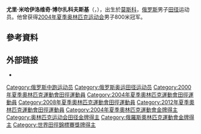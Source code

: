 {{Infobox sportsperson
| name                      = 尤里·博尔扎科夫斯基<br />Yuriy Borzakovskiy
| image                     = Osaka07 D7A Yuriy Borzakovskiy.jpg
| image_size                = 
| alt                       = 
| caption                   = 
| real_name                 = 
| native_name               = 
| native_name_lang          = 
| romanizedname             = 
| english_name              = 
| birth_name                = 
| nickname                  = 
| nationality               = {{RUS}}
| national_team             = 
| ethnicity                 = 
| hometown                  = 
| citizenship               = 
| birth_date                = {{Birth date and age|year=1981|month=4|day=12}}
| birth_place               = 
| death_date                = 
| death_place               = 
| resting_place             = 
| resting_place_coordinates = 
| monuments                 = 
| residence                 = 
| education                 = 
| alma_mater                = 
| occupation                = 
| years_active              = 1997 -
| employer                  = 
| agent                     = 
| height                    = {{height|m=1.82}}
| weight                    = {{weight|kg=70}}
| spouse                    = 
| life_partner              = 
| other_interests           = 
| website                   = 
| module                    = 
| country                   = 
| sport                     = 田徑
| disability                = 
| disability_class          = 
| rank                      = 
| event                     = 短跑、中長跑
| universityteam            = 
| collegeteam               = 
| league                    = 
| league_type               = 
| club                      = 
| team                      = 
| turnedpro                 = 
| partner                   = 
| former_partner            = 
| coach                     = 
| retired                   = 
| coaching                  = 
| module2                   = 
| worlds                    = 
{{ubl
|'''1998年世界青年運動會'''：800公尺第一名
|'''1998年世界青年運動會'''：1500公尺第二名
|'''2001年世界室內田徑錦標賽'''：800公尺第一名
|'''2001年IAAF大獎總決賽'''：800公尺第二名
|'''2003年世界田徑錦標賽'''：800公尺第二名
|'''2003年IAAF世界田徑總決賽'''：800公尺第二名
|'''2005年世界田徑錦標賽'''：800公尺第二名
|'''2005年IAAF世界田徑總決賽'''：800公尺第三名
|'''2006年世界室內田徑錦標賽'''：800公尺第三名
|'''2007年世界田徑錦標賽'''：800公尺第三名
|'''2009年世界田徑錦標賽'''：800公尺第四名
|'''2009年IAAF世界田徑總決賽'''：800公尺第五名
|'''2011年世界田徑錦標賽'''：800公尺第三名
}}
| regionals                 = 
{{ubl
|'''2000年歐洲室內田徑錦標賽'''：800公尺第一名
|'''2002年歐洲田徑錦標賽'''：4×400公尺接力第二名
|'''2009年歐洲室內田徑錦標賽'''：800公尺第一名
|'''2012年歐洲田徑錦標賽'''：800公尺第一名
}}
| nationals                 = 
{{ubl
|'''2012年Prefontaine經典賽'''：800公尺第九名
}}
| olympics                  = 
{{ubl
|'''2000年夏季奧林匹克運動會'''：800公尺第六名
|'''2004年夏季奧林匹克運動會'''：800公尺第一名
}}
| paralympics               = 
| highestranking            = 
| pb                        = 
{{ubl
|'''200公尺'''：22.56秒 （1999年）
|'''400公尺'''：45.84秒 （2000年）
|'''500公尺'''：1分01.77秒 （2009年）
|'''600公尺'''：1分16.02秒 （2010年）
|'''800公尺'''：1分42.47秒 （2001年 '''全國紀錄'''）
|'''1000公尺'''：2分15.50秒 （2008年 '''全國紀錄'''）
|'''1500公尺'''：3分40.28秒 （2005年）
}}
| medaltemplates            = 
{{MedalCountry|{{RUS}}}}
{{MedalSport|男子田徑}}
{{MedalCompetition|世界青年運動會}}
{{MedalGold|1998年俄羅斯莫斯科|800公尺}}
{{MedalSilver|1998年俄羅斯莫斯科|1500公尺}}
{{MedalCompetition|歐洲室內田徑錦標賽}}
{{MedalGold|2000年比利時佛萊明大區根特|800公尺}}
{{MedalGold|2009年義大利都靈|800公尺}}
{{MedalCompetition|世界室內田徑錦標賽}}
{{MedalGold|2001年葡萄牙里斯本|800公尺}}
{{MedalBronze|2006年俄羅斯莫斯科|800公尺}}
{{MedalCompetition|IAAF大獎總決賽}}
{{MedalSilver|2001年澳大利亞墨爾本|800公尺}}
{{MedalCompetition|歐洲田徑錦標賽}}
{{MedalSilver|2002年德國慕尼黑|4×400公尺接力}}
{{MedalGold|2012年芬蘭赫爾辛基|800公尺}}
{{MedalCompetition|世界田徑錦標賽}}
{{MedalSilver|2003年法國巴黎聖丹尼|800公尺}}
{{MedalSilver|2005年芬蘭赫爾辛基|800公尺}}
{{MedalBronze|2007年日本大阪府|800公尺}}
{{MedalBronze|2011年韓國大邱廣域市|800公尺}}
{{MedalCompetition|IAAF世界田徑總決賽}}
{{MedalSilver|2003年摩納哥芳特維耶|800公尺}}
{{MedalBronze|2005年摩納哥芳特維耶|800公尺}}
{{MedalCompetition|夏季奧林匹克運動會}}
{{MedalGold|2004年希臘雅典|800公尺}}
| show-medals               = 
| module3                   = 
| updated                   = 2016年12月7日
}}
'''尤里·米哈伊洛维奇·博尔扎科夫斯基'''（{{lang-ru|'''Юрий Михайлович Борзаковский'''}}，{{bd|1981年|4月12日|||}}），出生於[[莫斯科州|莫斯科]]，[[俄罗斯|俄罗斯]]男子[[田径|田径]]运动员。他曾获得[[2004年夏季奥林匹克运动会|2004年夏季奥林匹克运动会]]男子800米冠军。

== 參考資料 ==
{{Reflist}}

== 外部链接 ==
* {{IAAF name|137777}}

{{奥林匹克运动会田径比赛男子800米冠军}}

{{Authority control}}
{{DEFAULTSORT:Borzakovskiy}}
[[Category:俄罗斯中跑运动员|Category:俄罗斯中跑运动员]]
[[Category:俄罗斯奥运田径运动员|Category:俄罗斯奥运田径运动员]]
[[Category:2000年夏季奧林匹克運動會田徑運動員|Category:2000年夏季奧林匹克運動會田徑運動員]]
[[Category:2004年夏季奧林匹克運動會田徑運動員|Category:2004年夏季奧林匹克運動會田徑運動員]]
[[Category:2008年夏季奧林匹克運動會田徑運動員|Category:2008年夏季奧林匹克運動會田徑運動員]]
[[Category:2012年夏季奧林匹克運動會田徑運動員|Category:2012年夏季奧林匹克運動會田徑運動員]]
[[Category:2004年夏季奧林匹克運動會金牌得主|Category:2004年夏季奧林匹克運動會金牌得主]]
[[Category:奥林匹克运动会田径金牌得主|Category:奥林匹克运动会田径金牌得主]]
[[Category:俄羅斯奧林匹克運動會金牌得主|Category:俄羅斯奧林匹克運動會金牌得主]]
[[Category:世界田徑錦標賽獎牌得主|Category:世界田徑錦標賽獎牌得主]]